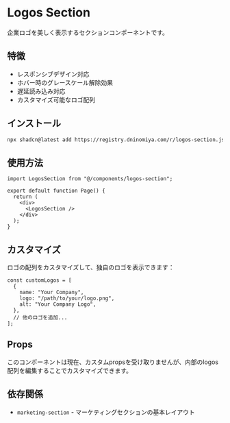# Logos Section

企業ロゴを美しく表示するセクションコンポーネントです。

## 特徴

- レスポンシブデザイン対応
- ホバー時のグレースケール解除効果
- 遅延読み込み対応
- カスタマイズ可能なロゴ配列

## インストール

```bash
npx shadcn@latest add https://registry.dninomiya.com/r/logos-section.json
```

## 使用方法

```tsx
import LogosSection from "@/components/logos-section";

export default function Page() {
  return (
    <div>
      <LogosSection />
    </div>
  );
}
```

## カスタマイズ

ロゴの配列をカスタマイズして、独自のロゴを表示できます：

```tsx
const customLogos = [
  {
    name: "Your Company",
    logo: "/path/to/your/logo.png",
    alt: "Your Company Logo",
  },
  // 他のロゴを追加...
];
```

## Props

このコンポーネントは現在、カスタムpropsを受け取りませんが、内部のlogos配列を編集することでカスタマイズできます。

## 依存関係

- `marketing-section` - マーケティングセクションの基本レイアウト
